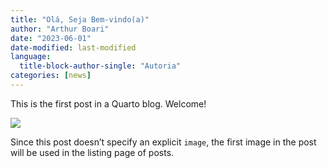 ```yaml
---
title: "Olá, Seja Bem-vindo(a)"
author: "Arthur Boari"
date: "2023-06-01"
date-modified: last-modified
language: 
  title-block-author-single: "Autoria"
categories: [news]
---
```


This is the first post in a Quarto blog. Welcome!

![](thumbnail.jpg)

Since this post doesn't specify an explicit `image`, the first image in the post will be used in the listing page of posts.
